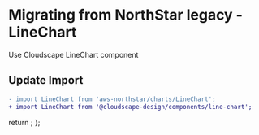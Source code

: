 
<Meta title="Migration/LineChart" />

# Migrating from NorthStar legacy - LineChart

Use <Link href='https://cloudscape.design/components/line-chart' target='_blank'>Cloudscape LineChart component</Link>

## Update Import

```diff
- import LineChart from 'aws-northstar/charts/LineChart';
+ import LineChart from '@cloudscape-design/components/line-chart';
```

  return <SyntaxHighlighter/>;
};